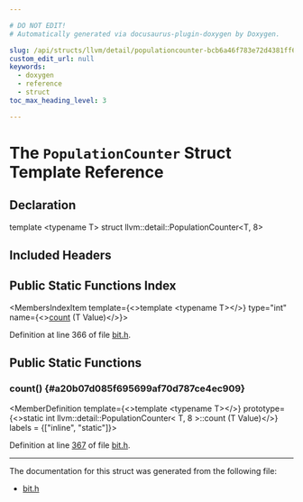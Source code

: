 ```yaml
---

# DO NOT EDIT!
# Automatically generated via docusaurus-plugin-doxygen by Doxygen.

slug: /api/structs/llvm/detail/populationcounter-bcb6a46f783e72d4381ff6fda6314b43
custom_edit_url: null
keywords:
  - doxygen
  - reference
  - struct
toc_max_heading_level: 3

---
```





# The `PopulationCounter` Struct Template Reference

<DoxygenPage pluginConfig={pluginConfig}>



## Declaration

<CodeBlock>template &lt;typename T&gt;
struct llvm::detail::PopulationCounter&lt;T, 8&gt;</CodeBlock>

## Included Headers

<IncludesList>
<IncludesListItem
  filePath="llvm/ADT/bit.h"
  permalink="/docs/api/files/include/include/llvm/include/llvm/adt/bit-h"
  isLocal="true" />
</IncludesList>

## Public Static Functions Index

<MembersIndex>

<MembersIndexItem
  template={<>template &lt;typename T&gt;</>}
  type="int"
  name={<><a href="#a20b07d085f695699af70d787ce4ec909">count</a> (T Value)</>}>
</MembersIndexItem>

</MembersIndex>


Definition at line 366 of file <a href="/docs/api/files/include/include/llvm/include/llvm/adt/bit-h">bit.h</a>.

<SectionDefinition>

## Public Static Functions

### count() {#a20b07d085f695699af70d787ce4ec909}

<MemberDefinition
  template={<>template &lt;typename T&gt;</>}
  prototype={<>static int llvm::detail::PopulationCounter&lt; T, 8 &gt;::count (T Value)</>}
  labels = {["inline", "static"]}>

Definition at line <a href="/docs/api/files/include/include/llvm/include/llvm/adt/bit-h/#l00367">367</a> of file <a href="/docs/api/files/include/include/llvm/include/llvm/adt/bit-h">bit.h</a>.
</MemberDefinition>

</SectionDefinition>

<hr/>

The documentation for this struct was generated from the following file:

<ul>
<li><a href="/docs/api/files/include/include/llvm/include/llvm/adt/bit-h">bit.h</a></li>
</ul>

</DoxygenPage>
